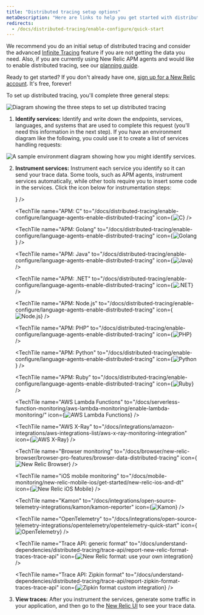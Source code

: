 ```yaml
---
title: "Distributed tracing setup options"
metaDescription: "Here are links to help you get started with distributed tracing"
redirects:
  - /docs/distributed-tracing/enable-configure/quick-start
---
```




















We recommend you do an initial setup of distributed tracing and consider the advanced [Infinite Tracing](/docs/distributed-tracing/infinite-tracing/introduction-infinite-tracing) feature if you are not getting the data you need. Also, if you are currently using New Relic APM agents and would like to enable distributed tracing, see our [planning guide](/docs/distributed-tracing/concepts/distributed-tracing-planning-guide).

Ready to get started? If you don't already have one, [sign up for a New Relic account](https://newrelic.com/signup). It's free, forever!

To set up distributed tracing, you'll complete three general steps:

<img
  src={arrowStepDiagramTrans}
  title="Diagram showing the three steps to set up distributed tracing."
  alt="Diagram showing the three steps to set up distributed tracing"
/>

1. **Identify services:** Identify and write down the endpoints, services, languages, and systems that are used to complete this request (you'll need this information in the next step). If you have an environment diagram like the following, you could use it to create a list of services handling requests:

<img
  src={identifyServices}
  title="A sample environment diagram showing how you might identify services."
  alt="A sample environment diagram showing how you might identify services."
/>

2. **Instrument services:** Instrument each service you identify so it can send your trace data. Some tools, such as APM agents, instrument services automatically, while other tools require you to insert some code in the services. Click the icon below for instrumentation steps:

   <TechTileGrid>
     <TechTile
       name="Android mobile monitoring"
       to="/docs/mobile-monitoring/new-relic-mobile-android/get-started/new-relic-mobile-and-dt/"
       icon={<img src={mobilelogo} alt="New Relic Android Mobile"/>}
     />

     <TechTile
       name="APM: C"
       to="/docs/distributed-tracing/enable-configure/language-agents-enable-distributed-tracing"
       icon={<img src={clogo} alt="C"/>}
     />

     <TechTile
       name="APM: Golang"
       to="/docs/distributed-tracing/enable-configure/language-agents-enable-distributed-tracing"
       icon={<img src={gologo} alt="Golang"/>}
     />

     <TechTile
       name="APM: Java"
       to="/docs/distributed-tracing/enable-configure/language-agents-enable-distributed-tracing"
       icon={<img src={javalogo} alt="Java"/>}
     />

     <TechTile
       name="APM: .NET"
       to="/docs/distributed-tracing/enable-configure/language-agents-enable-distributed-tracing"
       icon={<img src={dotnetlogo} alt=".NET"/>}
     />

     <TechTile
       name="APM: Node.js"
       to="/docs/distributed-tracing/enable-configure/language-agents-enable-distributed-tracing"
       icon={<img src={nodejslogo} alt="Node.js"/>}
     />

     <TechTile
       name="APM: PHP"
       to="/docs/distributed-tracing/enable-configure/language-agents-enable-distributed-tracing"
       icon={<img src={phplogo} alt="PHP"/>}
     />

     <TechTile
       name="APM: Python"
       to="/docs/distributed-tracing/enable-configure/language-agents-enable-distributed-tracing"
       icon={<img src={pythonlogo} alt="Python"/>}
     />

     <TechTile
       name="APM: Ruby"
       to="/docs/distributed-tracing/enable-configure/language-agents-enable-distributed-tracing"
       icon={<img src={rubylogo} alt="Ruby"/>}
     />

     <TechTile
       name="AWS Lambda Functions"
       to="/docs/serverless-function-monitoring/aws-lambda-monitoring/enable-lambda-monitoring/"
       icon={<img src={awslambdalogo} alt="AWS Lambda Functions"/>}
     />

     <TechTile
       name="AWS X-Ray"
       to="/docs/integrations/amazon-integrations/aws-integrations-list/aws-x-ray-monitoring-integration"
       icon={<img src={awsxraylogo} alt="AWS X-Ray"/>}
     />

     <TechTile
       name="Browser monitoring"
       to="/docs/browser/new-relic-browser/browser-pro-features/browser-data-distributed-tracing"
       icon={<img src={browserlogo} alt="New Relic Browser"/>}
     />

     <TechTile
       name="iOS mobile monitoring"
       to="/docs/mobile-monitoring/new-relic-mobile-ios/get-started/new-relic-ios-and-dt"
       icon={<img src={mobilelogo} alt="New Relic iOS Mobile"/>}
     />

     <TechTile
       name="Kamon"
       to="/docs/integrations/open-source-telemetry-integrations/kamon/kamon-reporter"
       icon={<img src={kamonlogo} alt="Kamon"/>}
     />

     <TechTile
       name="OpenTelemetry"
       to="/docs/integrations/open-source-telemetry-integrations/opentelemetry/opentelemetry-quick-start"
       icon={<img src={opentelemetrylogo} alt="OpenTelemetry"/>}
     />

     <TechTile
       name="Trace API: generic format"
       to="/docs/understand-dependencies/distributed-tracing/trace-api/report-new-relic-format-traces-trace-api"
       icon={<img src={newreliclogo} alt="New Relic format: use your own integration"/>}
     />

     <TechTile
       name="Trace API: Zipkin format"
       to="/docs/understand-dependencies/distributed-tracing/trace-api/report-zipkin-format-traces-trace-api"
       icon={<img src={zipkinlogo} alt="Zipkin format custom integration"/>}
     />
   </TechTileGrid>

3. **View traces:** After you instrument the services, generate some traffic in your application, and then go to the [New Relic UI](https://one.newrelic.com/launcher/distributed-tracing.launcher) to see your trace data.
